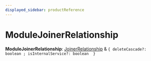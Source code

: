 ```yaml
---
displayed_sidebar: productReference
---
```



# ModuleJoinerRelationship

 **ModuleJoinerRelationship**: [JoinerRelationship](JoinerRelationship.mdx) & ``{ deleteCascade?: boolean ; isInternalService?: boolean  }``
